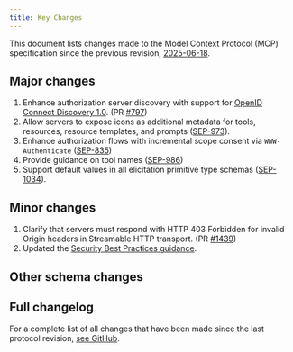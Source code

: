 ```yaml
---
title: Key Changes
---
```


<div id="enable-section-numbers" />

This document lists changes made to the Model Context Protocol (MCP) specification since
the previous revision, [2025-06-18](/specification/2025-06-18).

## Major changes

1. Enhance authorization server discovery with support for [OpenID Connect Discovery 1.0](https://openid.net/specs/openid-connect-discovery-1_0.html). (PR [#797](https://github.com/modelcontextprotocol/modelcontextprotocol/pull/797))
2. Allow servers to expose icons as additional metadata for tools, resources, resource templates, and prompts ([SEP-973](https://github.com/modelcontextprotocol/modelcontextprotocol/issues/973)).
3. Enhance authorization flows with incremental scope consent via `WWW-Authenticate` ([SEP-835](https://github.com/modelcontextprotocol/modelcontextprotocol/pull/835))
4. Provide guidance on tool names ([SEP-986](https://github.com/modelcontextprotocol/modelcontextprotocol/pull/1603))
5. Support default values in all elicitation primitive type schemas ([SEP-1034](https://github.com/modelcontextprotocol/modelcontextprotocol/issues/1034)).

## Minor changes

1. Clarify that servers must respond with HTTP 403 Forbidden for invalid Origin headers in Streamable HTTP transport. (PR [#1439](https://github.com/modelcontextprotocol/modelcontextprotocol/pull/1439))
2. Updated the [Security Best Practices guidance](https://modelcontextprotocol.io/specification/draft/basic/security_best_practices).

## Other schema changes

## Full changelog

For a complete list of all changes that have been made since the last protocol revision,
[see GitHub](https://github.com/modelcontextprotocol/specification/compare/2025-06-18...draft).
